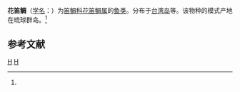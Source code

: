 {{Speciesbox
| taxon = Tropidinius amoenus
| binomial_authority = (Snyder, 1911)<ref name='id7467'>{{cite web| url =http://www.bioinfo.cn/db05/BjdwSpecies.php?action=view&id=7467| title =花笛鲷| work =《中国动物物种编目数据库》| publisher =中国科学院微生物研究所| author =中国科学院动物研究所| accessdate =2009-04-16| deadurl =yes| archiveurl =https://web.archive.org/web/20160305015757/http://www.bioinfo.cn/db05/BjdwSpecies.php?action=view&id=7467| archivedate =2016-03-05}}</ref>
}}

'''花笛鲷'''（[[学名|学名]]：{{lang|la|''Tropidinius amoenus''}}）为[[笛鲷科|笛鲷科]][[花笛鲷属|花笛鲷属]]的[[鱼类|鱼类]]。分布于[[台湾岛|台湾岛]]等。该物种的模式产地在琉球群岛。<ref name='id7467'/>

== 参考文献 ==
{{reflist}}
{{Taxonbar|from=Q15233382}}

[[Category:花笛鲷属|H]]
[[Category:1911年描述的鱼类|H]]


{{鲈形目小作品}}